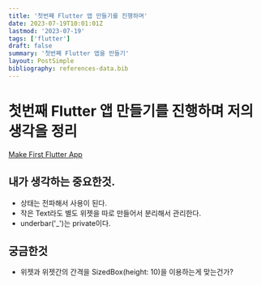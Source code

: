 ```yaml
---
title: '첫번째 Flutter 앱 만들기를 진행하며'
date: 2023-07-19T10:01:01Z
lastmod: '2023-07-19'
tags: ['flutter']
draft: false
summary: '첫번째 Flutter 앱을 만들기'
layout: PostSimple
bibliography: references-data.bib
---
```


# 첫번째 Flutter 앱 만들기를 진행하며 저의 생각을 정리

[Make First Flutter App](https://codelabs.developers.google.com/codelabs/flutter-codelab-first?hl=ko#0)

## 내가 생각하는 중요한것.

- 상태는 전파해서 사용이 된다.
- 작은 Text라도 별도 위젯을 따로 만들어서 분리해서 관리한다.
- underbar('_')는 private이다.


## 궁금한것

- 위젯과 위젯간의 간격을 SizedBox(height: 10)을 이용하는게 맞는건가?